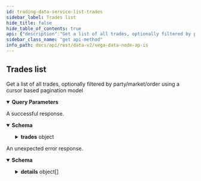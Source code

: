 ```yaml
---
id: trading-data-service-list-trades
sidebar_label: Trades list
hide_title: false
hide_table_of_contents: true
api: {"description":"Get a list of all trades, optionally filtered by party/market/order using a cursor based pagination model","operationId":"TradingDataService_ListTrades","responses":{"200":{"description":"A successful response.","content":{"application/json":{"schema":{"type":"object","properties":{"trades":{"type":"object","properties":{"edges":{"type":"array","items":{"type":"object","properties":{"node":{"type":"object","properties":{"id":{"type":"string","title":"Unique identifier for the trade (generated by Vega)"},"marketId":{"type":"string","title":"Market identifier (the market that the trade occurred on)"},"price":{"type":"string","title":"Price for the trade, the price is an integer, for example `123456` is a correctly\nformatted price of `1.23456` assuming market configured to 5 decimal places"},"size":{"type":"string","format":"uint64","title":"Size filled for the trade"},"buyer":{"type":"string","title":"Unique party identifier for the buyer"},"seller":{"type":"string","title":"Unique party identifier for the seller"},"aggressor":{"title":"Direction of the aggressive party e.g. SIDE_BUY or SIDE_SELL - See [`Side`](#vega.Side)","type":"string","enum":["SIDE_UNSPECIFIED","SIDE_BUY","SIDE_SELL"],"default":"SIDE_UNSPECIFIED","description":"- SIDE_UNSPECIFIED: Default value, always invalid\n - SIDE_BUY: Buy order\n - SIDE_SELL: Sell order"},"buyOrder":{"type":"string","title":"Identifier of the order from the buy side"},"sellOrder":{"type":"string","title":"Identifier of the order from the sell side"},"timestamp":{"type":"string","format":"int64","title":"Timestamp for when the trade occurred, in nanoseconds since the epoch\n- See [`VegaTimeResponse`](#api.VegaTimeResponse).`timestamp`"},"type":{"title":"Type for the trade - See [`Trade.Type`](#vega.Trade.Type)","type":"string","enum":["TYPE_UNSPECIFIED","TYPE_DEFAULT","TYPE_NETWORK_CLOSE_OUT_GOOD","TYPE_NETWORK_CLOSE_OUT_BAD"],"default":"TYPE_UNSPECIFIED","description":"- TYPE_UNSPECIFIED: Default value, always invalid\n - TYPE_DEFAULT: Normal trading between two parties\n - TYPE_NETWORK_CLOSE_OUT_GOOD: Trading initiated by the network with another party on the book,\nwhich helps to zero-out the positions of one or more distressed parties\n - TYPE_NETWORK_CLOSE_OUT_BAD: Trading initiated by the network with another party off the book,\nwith a distressed party in order to zero-out the position of the party"},"buyerFee":{"title":"Fee amount charged to the buyer party for the trade","type":"object","properties":{"makerFee":{"type":"string","title":"Fee amount paid to the non-aggressive party of the trade"},"infrastructureFee":{"type":"string","title":"Fee amount paid for maintaining the Vega infrastructure"},"liquidityFee":{"type":"string","title":"Fee amount paid to market makers"}}},"sellerFee":{"title":"Fee amount charged to the seller party for the trade","type":"object","properties":{"makerFee":{"type":"string","title":"Fee amount paid to the non-aggressive party of the trade"},"infrastructureFee":{"type":"string","title":"Fee amount paid for maintaining the Vega infrastructure"},"liquidityFee":{"type":"string","title":"Fee amount paid to market makers"}}},"buyerAuctionBatch":{"type":"string","format":"uint64","title":"Auction batch number that the buy side order was placed in"},"sellerAuctionBatch":{"type":"string","format":"uint64","title":"Auction batch number that the sell side order was placed in"}},"title":"A trade occurs when an aggressive order crosses one or more passive orders on the order book for a market on Vega"},"cursor":{"type":"string"}}}},"pageInfo":{"type":"object","properties":{"hasNextPage":{"type":"boolean"},"hasPreviousPage":{"type":"boolean"},"startCursor":{"type":"string"},"endCursor":{"type":"string"}},"title":"Page information for cursor based pagination"}}}}}}}},"default":{"description":"An unexpected error response.","content":{"application/json":{"schema":{"type":"object","properties":{"code":{"type":"integer","format":"int32"},"message":{"type":"string"},"details":{"type":"array","items":{"type":"object","properties":{"@type":{"type":"string"}},"additionalProperties":{}}}}}}}}},"parameters":[{"name":"marketId","in":"query","required":false,"schema":{"type":"string"}},{"name":"orderId","in":"query","required":false,"schema":{"type":"string"}},{"name":"partyId","in":"query","required":false,"schema":{"type":"string"}},{"name":"pagination.first","in":"query","required":false,"schema":{"type":"integer","format":"int32"}},{"name":"pagination.after","in":"query","required":false,"schema":{"type":"string"}},{"name":"pagination.last","in":"query","required":false,"schema":{"type":"integer","format":"int32"}},{"name":"pagination.before","in":"query","required":false,"schema":{"type":"string"}},{"name":"pagination.newestFirst","description":"Newest records first, older records last, default is true.","in":"query","required":false,"schema":{"type":"boolean"}},{"name":"dateRange.startTimestamp","description":"Optional start timestamp in nanoseconds past the epoch.","in":"query","required":false,"schema":{"type":"string","format":"int64"}},{"name":"dateRange.endTimestamp","description":"Optional end timestamp in nanoseconds past the epoch.","in":"query","required":false,"schema":{"type":"string","format":"int64"}}],"tags":["TradingDataService"],"method":"get","path":"/api/v2/trades","servers":[{"url":"http://lb.testnet.vega.xyz/datanode/rest"},{"url":"https://lb.testnet.vega.xyz/datanode/rest"}],"info":{"title":"Vega data node APIs","version":"0.55.0"},"postman":{"name":"Trades list","description":{"content":"Get a list of all trades, optionally filtered by party/market/order using a cursor based pagination model","type":"text/plain"},"url":{"path":["api","v2","trades"],"host":["{{baseUrl}}"],"query":[{"disabled":false,"key":"marketId","value":""},{"disabled":false,"key":"orderId","value":""},{"disabled":false,"key":"partyId","value":""},{"disabled":false,"key":"pagination.first","value":""},{"disabled":false,"key":"pagination.after","value":""},{"disabled":false,"key":"pagination.last","value":""},{"disabled":false,"key":"pagination.before","value":""},{"disabled":false,"description":{"content":"Newest records first, older records last, default is true.","type":"text/plain"},"key":"pagination.newestFirst","value":""},{"disabled":false,"description":{"content":"Optional start timestamp in nanoseconds past the epoch.","type":"text/plain"},"key":"dateRange.startTimestamp","value":""},{"disabled":false,"description":{"content":"Optional end timestamp in nanoseconds past the epoch.","type":"text/plain"},"key":"dateRange.endTimestamp","value":""}],"variable":[]},"header":[{"key":"Accept","value":"application/json"}],"method":"GET"}}
sidebar_class_name: "get api-method"
info_path: docs/api/rest/data-v2/vega-data-node-ap-is
---
```



## Trades list



Get a list of all trades, optionally filtered by party/market/order using a cursor based pagination model

<details style={{"marginBottom":"1rem"}} data-collapsed={false} open={true}><summary style={{}}><strong>Query Parameters</strong></summary><div><ul><ParamsItem className={"paramsItem"} param={{"name":"marketId","in":"query","required":false,"schema":{"type":"string"}}}></ParamsItem><ParamsItem className={"paramsItem"} param={{"name":"orderId","in":"query","required":false,"schema":{"type":"string"}}}></ParamsItem><ParamsItem className={"paramsItem"} param={{"name":"partyId","in":"query","required":false,"schema":{"type":"string"}}}></ParamsItem><ParamsItem className={"paramsItem"} param={{"name":"pagination.first","in":"query","required":false,"schema":{"type":"integer","format":"int32"}}}></ParamsItem><ParamsItem className={"paramsItem"} param={{"name":"pagination.after","in":"query","required":false,"schema":{"type":"string"}}}></ParamsItem><ParamsItem className={"paramsItem"} param={{"name":"pagination.last","in":"query","required":false,"schema":{"type":"integer","format":"int32"}}}></ParamsItem><ParamsItem className={"paramsItem"} param={{"name":"pagination.before","in":"query","required":false,"schema":{"type":"string"}}}></ParamsItem><ParamsItem className={"paramsItem"} param={{"name":"pagination.newestFirst","description":"Newest records first, older records last, default is true.","in":"query","required":false,"schema":{"type":"boolean"}}}></ParamsItem><ParamsItem className={"paramsItem"} param={{"name":"dateRange.startTimestamp","description":"Optional start timestamp in nanoseconds past the epoch.","in":"query","required":false,"schema":{"type":"string","format":"int64"}}}></ParamsItem><ParamsItem className={"paramsItem"} param={{"name":"dateRange.endTimestamp","description":"Optional end timestamp in nanoseconds past the epoch.","in":"query","required":false,"schema":{"type":"string","format":"int64"}}}></ParamsItem></ul></div></details><div><ApiTabs><TabItem label={"200"} value={"200"}><div>

A successful response.

</div><div><MimeTabs groupId={"mime-type"}><TabItem label={"application/json"} value={"application/json"}><SchemaTabs groupId={"schema-tabs"}><TabItem label={"Schema"} value={"Schema"}><details style={{}} data-collapsed={false} open={true}><summary style={{"textAlign":"left"}}><strong>Schema</strong></summary><div style={{"textAlign":"left","marginLeft":"1rem"}}></div><ul style={{"marginLeft":"1rem"}}><SchemaItem collapsible={true} className={"schemaItem"}><details style={{}}><summary style={{}}><strong>trades</strong><span style={{"opacity":"0.6"}}> object</span></summary><div style={{"marginLeft":"1rem"}}><SchemaItem collapsible={true} className={"schemaItem"}><details style={{}}><summary style={{}}><strong>edges</strong><span style={{"opacity":"0.6"}}> object[]</span></summary><div style={{"marginLeft":"1rem"}}><SchemaItem collapsible={true} className={"schemaItem"}><details style={{}}><summary style={{}}><strong>node</strong><span style={{"opacity":"0.6"}}> object</span></summary><div style={{"marginLeft":"1rem"}}><SchemaItem collapsible={false} name={"id"} required={false} schemaDescription={undefined} schemaName={"Unique identifier for the trade (generated by Vega)"} qualifierMessage={undefined} defaultValue={undefined}></SchemaItem><SchemaItem collapsible={false} name={"marketId"} required={false} schemaDescription={undefined} schemaName={"Market identifier (the market that the trade occurred on)"} qualifierMessage={undefined} defaultValue={undefined}></SchemaItem><SchemaItem collapsible={false} name={"price"} required={false} schemaDescription={undefined} schemaName={"Price for the trade, the price is an integer, for example `123456` is a correctly\nformatted price of `1.23456` assuming market configured to 5 decimal places"} qualifierMessage={undefined} defaultValue={undefined}></SchemaItem><SchemaItem collapsible={false} name={"size"} required={false} schemaDescription={undefined} schemaName={"uint64"} qualifierMessage={undefined} defaultValue={undefined}></SchemaItem><SchemaItem collapsible={false} name={"buyer"} required={false} schemaDescription={undefined} schemaName={"Unique party identifier for the buyer"} qualifierMessage={undefined} defaultValue={undefined}></SchemaItem><SchemaItem collapsible={false} name={"seller"} required={false} schemaDescription={undefined} schemaName={"Unique party identifier for the seller"} qualifierMessage={undefined} defaultValue={undefined}></SchemaItem><SchemaItem collapsible={false} name={"aggressor"} required={false} schemaDescription={"- SIDE_UNSPECIFIED: Default value, always invalid\n - SIDE_BUY: Buy order\n - SIDE_SELL: Sell order"} schemaName={"Direction of the aggressive party e.g. SIDE_BUY or SIDE_SELL - See [`Side`](#vega.Side)"} qualifierMessage={"**Possible values:** [`SIDE_UNSPECIFIED`, `SIDE_BUY`, `SIDE_SELL`]"} defaultValue={"SIDE_UNSPECIFIED"}></SchemaItem><SchemaItem collapsible={false} name={"buyOrder"} required={false} schemaDescription={undefined} schemaName={"Identifier of the order from the buy side"} qualifierMessage={undefined} defaultValue={undefined}></SchemaItem><SchemaItem collapsible={false} name={"sellOrder"} required={false} schemaDescription={undefined} schemaName={"Identifier of the order from the sell side"} qualifierMessage={undefined} defaultValue={undefined}></SchemaItem><SchemaItem collapsible={false} name={"timestamp"} required={false} schemaDescription={undefined} schemaName={"int64"} qualifierMessage={undefined} defaultValue={undefined}></SchemaItem><SchemaItem collapsible={false} name={"type"} required={false} schemaDescription={"- TYPE_UNSPECIFIED: Default value, always invalid\n - TYPE_DEFAULT: Normal trading between two parties\n - TYPE_NETWORK_CLOSE_OUT_GOOD: Trading initiated by the network with another party on the book,\nwhich helps to zero-out the positions of one or more distressed parties\n - TYPE_NETWORK_CLOSE_OUT_BAD: Trading initiated by the network with another party off the book,\nwith a distressed party in order to zero-out the position of the party"} schemaName={"Type for the trade - See [`Trade.Type`](#vega.Trade.Type)"} qualifierMessage={"**Possible values:** [`TYPE_UNSPECIFIED`, `TYPE_DEFAULT`, `TYPE_NETWORK_CLOSE_OUT_GOOD`, `TYPE_NETWORK_CLOSE_OUT_BAD`]"} defaultValue={"TYPE_UNSPECIFIED"}></SchemaItem><SchemaItem collapsible={true} className={"schemaItem"}><details style={{}}><summary style={{}}><strong>buyerFee</strong><span style={{"opacity":"0.6"}}> object</span></summary><div style={{"marginLeft":"1rem"}}><SchemaItem collapsible={false} name={"makerFee"} required={false} schemaDescription={undefined} schemaName={"Fee amount paid to the non-aggressive party of the trade"} qualifierMessage={undefined} defaultValue={undefined}></SchemaItem><SchemaItem collapsible={false} name={"infrastructureFee"} required={false} schemaDescription={undefined} schemaName={"Fee amount paid for maintaining the Vega infrastructure"} qualifierMessage={undefined} defaultValue={undefined}></SchemaItem><SchemaItem collapsible={false} name={"liquidityFee"} required={false} schemaDescription={undefined} schemaName={"Fee amount paid to market makers"} qualifierMessage={undefined} defaultValue={undefined}></SchemaItem></div></details></SchemaItem><SchemaItem collapsible={true} className={"schemaItem"}><details style={{}}><summary style={{}}><strong>sellerFee</strong><span style={{"opacity":"0.6"}}> object</span></summary><div style={{"marginLeft":"1rem"}}><SchemaItem collapsible={false} name={"makerFee"} required={false} schemaDescription={undefined} schemaName={"Fee amount paid to the non-aggressive party of the trade"} qualifierMessage={undefined} defaultValue={undefined}></SchemaItem><SchemaItem collapsible={false} name={"infrastructureFee"} required={false} schemaDescription={undefined} schemaName={"Fee amount paid for maintaining the Vega infrastructure"} qualifierMessage={undefined} defaultValue={undefined}></SchemaItem><SchemaItem collapsible={false} name={"liquidityFee"} required={false} schemaDescription={undefined} schemaName={"Fee amount paid to market makers"} qualifierMessage={undefined} defaultValue={undefined}></SchemaItem></div></details></SchemaItem><SchemaItem collapsible={false} name={"buyerAuctionBatch"} required={false} schemaDescription={undefined} schemaName={"uint64"} qualifierMessage={undefined} defaultValue={undefined}></SchemaItem><SchemaItem collapsible={false} name={"sellerAuctionBatch"} required={false} schemaDescription={undefined} schemaName={"uint64"} qualifierMessage={undefined} defaultValue={undefined}></SchemaItem></div></details></SchemaItem><SchemaItem collapsible={false} name={"cursor"} required={false} schemaDescription={undefined} schemaName={"string"} qualifierMessage={undefined} defaultValue={undefined}></SchemaItem></div></details></SchemaItem><SchemaItem collapsible={true} className={"schemaItem"}><details style={{}}><summary style={{}}><strong>pageInfo</strong><span style={{"opacity":"0.6"}}> object</span></summary><div style={{"marginLeft":"1rem"}}><SchemaItem collapsible={false} name={"hasNextPage"} required={false} schemaDescription={undefined} schemaName={"boolean"} qualifierMessage={undefined} defaultValue={undefined}></SchemaItem><SchemaItem collapsible={false} name={"hasPreviousPage"} required={false} schemaDescription={undefined} schemaName={"boolean"} qualifierMessage={undefined} defaultValue={undefined}></SchemaItem><SchemaItem collapsible={false} name={"startCursor"} required={false} schemaDescription={undefined} schemaName={"string"} qualifierMessage={undefined} defaultValue={undefined}></SchemaItem><SchemaItem collapsible={false} name={"endCursor"} required={false} schemaDescription={undefined} schemaName={"string"} qualifierMessage={undefined} defaultValue={undefined}></SchemaItem></div></details></SchemaItem></div></details></SchemaItem></ul></details></TabItem><TabItem label={"Example (from schema)"} value={"Example (from schema)"}><ResponseSamples responseExample={"{\n  \"trades\": {\n    \"edges\": [\n      {\n        \"node\": {\n          \"id\": \"string\",\n          \"marketId\": \"string\",\n          \"price\": \"string\",\n          \"size\": \"string\",\n          \"buyer\": \"string\",\n          \"seller\": \"string\",\n          \"aggressor\": \"SIDE_UNSPECIFIED\",\n          \"buyOrder\": \"string\",\n          \"sellOrder\": \"string\",\n          \"timestamp\": \"string\",\n          \"type\": \"TYPE_UNSPECIFIED\",\n          \"buyerFee\": {\n            \"makerFee\": \"string\",\n            \"infrastructureFee\": \"string\",\n            \"liquidityFee\": \"string\"\n          },\n          \"sellerFee\": {\n            \"makerFee\": \"string\",\n            \"infrastructureFee\": \"string\",\n            \"liquidityFee\": \"string\"\n          },\n          \"buyerAuctionBatch\": \"string\",\n          \"sellerAuctionBatch\": \"string\"\n        },\n        \"cursor\": \"string\"\n      }\n    ],\n    \"pageInfo\": {\n      \"hasNextPage\": true,\n      \"hasPreviousPage\": true,\n      \"startCursor\": \"string\",\n      \"endCursor\": \"string\"\n    }\n  }\n}"} language={"json"}></ResponseSamples></TabItem></SchemaTabs></TabItem></MimeTabs></div></TabItem><TabItem label={"default"} value={"default"}><div>

An unexpected error response.

</div><div><MimeTabs groupId={"mime-type"}><TabItem label={"application/json"} value={"application/json"}><SchemaTabs groupId={"schema-tabs"}><TabItem label={"Schema"} value={"Schema"}><details style={{}} data-collapsed={false} open={true}><summary style={{"textAlign":"left"}}><strong>Schema</strong></summary><div style={{"textAlign":"left","marginLeft":"1rem"}}></div><ul style={{"marginLeft":"1rem"}}><SchemaItem collapsible={false} name={"code"} required={false} schemaDescription={undefined} schemaName={"int32"} qualifierMessage={undefined} defaultValue={undefined}></SchemaItem><SchemaItem collapsible={false} name={"message"} required={false} schemaDescription={undefined} schemaName={"string"} qualifierMessage={undefined} defaultValue={undefined}></SchemaItem><SchemaItem collapsible={true} className={"schemaItem"}><details style={{}}><summary style={{}}><strong>details</strong><span style={{"opacity":"0.6"}}> object[]</span></summary><div style={{"marginLeft":"1rem"}}><SchemaItem collapsible={false} name={"@type"} required={false} schemaDescription={undefined} schemaName={"string"} qualifierMessage={undefined} defaultValue={undefined}></SchemaItem></div></details></SchemaItem></ul></details></TabItem><TabItem label={"Example (from schema)"} value={"Example (from schema)"}><ResponseSamples responseExample={"{\n  \"code\": 0,\n  \"message\": \"string\",\n  \"details\": [\n    {\n      \"@type\": \"string\"\n    }\n  ]\n}"} language={"json"}></ResponseSamples></TabItem></SchemaTabs></TabItem></MimeTabs></div></TabItem></ApiTabs></div>
      